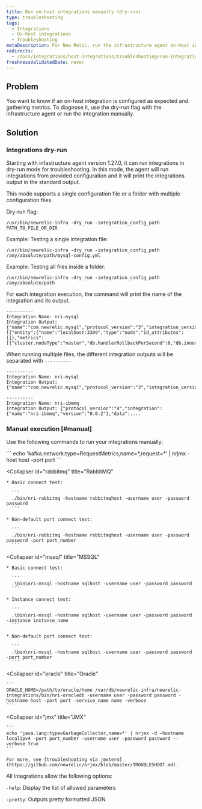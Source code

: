 ```yaml
---
title: Run on-host integrations manually (dry-run)
type: troubleshooting
tags:
  - Integrations
  - On-host integrations
  - Troubleshooting
metaDescription: For New Relic, run the infrastructure agent on-host integrations manually (dry-run).
redirects:
  - /docs/integrations/host-integrations/troubleshooting/run-integrations-manually
freshnessValidatedDate: never
---
```


## Problem

You want to know if an on-host integration is configured as expected and gathering metrics. To diagnose it, use the dry-run flag with the infrastructure agent or run the integration manually.

## Solution

### Integrations dry-run

Starting with infastructure agent version 1.27.0, it can run integrations in dry-run mode for troubleshooting. In this mode, the agent will run integrations from provided configuration and it will print the integrations output in the standard 
output.

This mode supports a single configuration file or a folder with multiple configuration files.

Dry-run flag:
```
/usr/bin/newrelic-infra -dry_run -integration_config_path PATH_TO_FILE_OR_DIR
```

Example: Testing a single integration file:
```
/usr/bin/newrelic-infra -dry_run -integration_config_path /any/absolute/path/mysql-config.yml 
```

Example: Testing all files inside a folder:
```
/usr/bin/newrelic-infra -dry_run -integration_config_path /any/absolute/path 
```

For each integration execution, the command will print the name of the integration and its output.

```
----------
Integration Name: nri-mysql
Integration Output: {"name":"com.newrelic.mysql","protocol_version":"3","integration_version":"1.8.0","data":[{"entity":{"name":"localhost:3309","type":"node","id_attributes":[]},"metrics":[{"cluster.nodeType":"master","db.handlerRollbackPerSecond":0,"db.innodb.bufferPoolPagesData":1139,"db.innodb.bufferPoolPagesFree":7049,"db.innodb.bufferPoolPagesTotal":8192,"db.innodb.dataReadBytesPerSecond":0,"db.innodb.dataWrittenBytesPerSecond":0,"db.innodb.logWaitsPerSecond":0,"db.innodb.rowLockCurrentWaits"...
```
When running multiple files, the different integration outputs will be separated with `----------`

```
----------
Integration Name: nri-mysql
Integration Output: {"name":"com.newrelic.mysql","protocol_version":"3","integration_version":"1.8.0","data":...

----------
Integration Name: nri-ibmmq
Integration Output: {"protocol_version":"4","integration":{"name":"nri-ibmmq","version":"0.0.2"},"data":....
```

### Manual execution [#manual]

Use the following commands to run your integrations manually:

<CollapserGroup>
  <Collapser
    id="kafka"
    title="Kafka"
  >
    ```
    echo 'kafka.network:type=RequestMetrics,name=*,request=*’ | nrjmx -host host -port port
    ```
  </Collapser>

  <Collapser
    id="rabbitmq"
    title="RabbitMQ"
  >
    * Basic connect test:

      ```
      ./bin/nri-rabbitmq -hostname rabbitmqhost -username user -password password
      ```

    * Non-default port connect test:

      ```
      ./bin/nri-rabbitmq -hostname rabbitmqhost -username user -password password -port port_number
      ```
  </Collapser>

  <Collapser
    id="mssql"
    title="MSSQL"
  >
    * Basic connect test:

      ```
      .\bin\nri-mssql -hostname sqlhost -username user -password password
      ```

    * Instance connect test:

      ```
      .\bin\nri-mssql -hostname sqlhost -username user -password password -instance instance_name
      ```

    * Non-default port connect test:

      ```
      .\bin\nri-mssql -hostname sqlhost -username user -password password -port port_number
      ```
  </Collapser>

  <Collapser
    id="oracle"
    title="Oracle"
  >
    ```
    ORACLE_HOME=/path/to/oracle/home /var/db/newrelic-infra/newrelic-integrations/bin/nri-oracledb -username user -password password -hostname host -port port -service_name name -verbose
    ```
  </Collapser>

  <Collapser
    id="jmx"
    title="JMX"
  >
    ```
    echo 'java.lang:type=GarbageCollector,name=*' | nrjmx -d -hostname localipv4 -port port_number -username user -password password --verbose true
    ```

    For more, see [troubleshooting via jmxterm](https://github.com/newrelic/nrjmx/blob/master/TROUBLESHOOT.md).
  </Collapser>
</CollapserGroup>

All integrations allow the following options:

`-help`: Display the list of allowed parameters

`-pretty`: Outputs pretty formatted JSON
